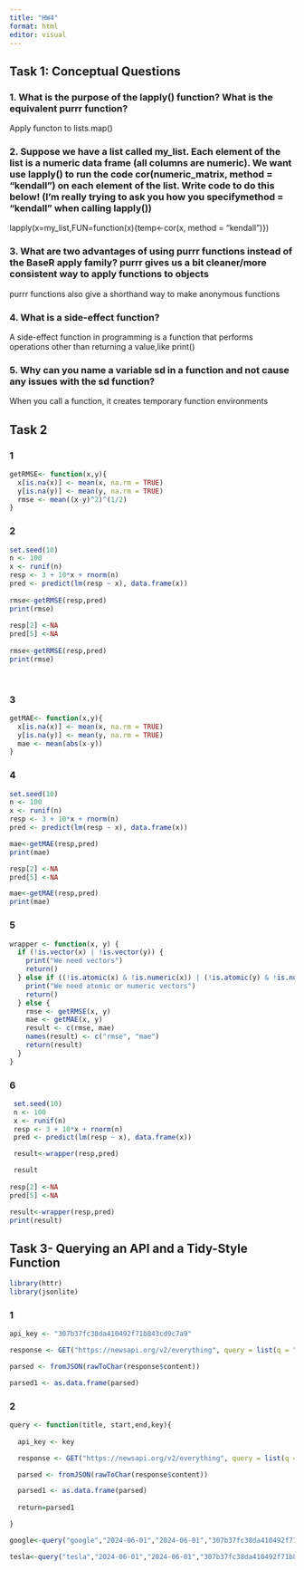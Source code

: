 ```yaml
---
title: "HW4"
format: html
editor: visual
---
```


## Task 1: Conceptual Questions

### 1. What is the purpose of the lapply() function? What is the equivalent purrr function?

Apply functon to lists.map()

### 2. Suppose we have a list called my_list. Each element of the list is a numeric data frame (all columns are numeric). We want use lapply() to run the code cor(numeric_matrix, method = "kendall") on each element of the list. Write code to do this below! (I’m really trying to ask you how you specifymethod = "kendall" when calling lapply())

lapply(x=my_list,FUN=function(x){temp\<-cor(x, method = "kendall")})

### 3. What are two advantages of using purrr functions instead of the BaseR apply family? purrr gives us a bit cleaner/more consistent way to apply functions to objects

purrr functions also give a shorthand way to make anonymous functions

### 4. What is a side-effect function?

A side-effect function in programming is a function that performs operations other than returning a value,like print()

### 5. Why can you name a variable sd in a function and not cause any issues with the sd function?

When you call a function, it creates temporary function environments

## Task 2

### 1

```r

getRMSE<- function(x,y){
  x[is.na(x)] <- mean(x, na.rm = TRUE)
  y[is.na(y)] <- mean(y, na.rm = TRUE)
  rmse <- mean((x-y)^2)^(1/2)
}

```

### 2

```r
set.seed(10)
n <- 100
x <- runif(n)
resp <- 3 + 10*x + rnorm(n)
pred <- predict(lm(resp ~ x), data.frame(x))
 
rmse<-getRMSE(resp,pred)
print(rmse)
 
resp[2] <-NA
pred[5] <-NA
 
rmse<-getRMSE(resp,pred)
print(rmse)
 
 
```

### 3

```r
getMAE<- function(x,y){
  x[is.na(x)] <- mean(x, na.rm = TRUE)
  y[is.na(y)] <- mean(y, na.rm = TRUE)
  mae <- mean(abs(x-y))
}
```

### 4

```r
set.seed(10)
n <- 100
x <- runif(n)
resp <- 3 + 10*x + rnorm(n)
pred <- predict(lm(resp ~ x), data.frame(x))

mae<-getMAE(resp,pred)
print(mae)

resp[2] <-NA
pred[5] <-NA

mae<-getMAE(resp,pred)
print(mae)
```

### 5

```r
wrapper <- function(x, y) {
  if (!is.vector(x) | !is.vector(y)) {
    print("We need vectors")
    return()
  } else if ((!is.atomic(x) & !is.numeric(x)) | (!is.atomic(y) & !is.numeric(y))) {
    print("We need atomic or numeric vectors")
    return()
  } else {
    rmse <- getRMSE(x, y)
    mae <- getMAE(x, y)
    result <- c(rmse, mae)
    names(result) <- c("rmse", "mae")
    return(result)
  }
}

```

### 6

```r
 set.seed(10)
 n <- 100
 x <- runif(n)
 resp <- 3 + 10*x + rnorm(n)
 pred <- predict(lm(resp ~ x), data.frame(x))

 result<-wrapper(resp,pred)

 result
 
resp[2] <-NA
pred[5] <-NA

result<-wrapper(resp,pred)
print(result)


```

## Task 3- Querying an API and a Tidy-Style Function

```r
library(httr)
library(jsonlite)
```

### 1

```r
api_key <- "307b37fc38da410492f71b843cd9c7a9"

response <- GET("https://newsapi.org/v2/everything", query = list(q = "tesla",  apiKey = api_key))

parsed <- fromJSON(rawToChar(response$content))

parsed1 <- as.data.frame(parsed)

```

### 2

```r
query <- function(title, start,end,key){
  
  api_key <- key

  response <- GET("https://newsapi.org/v2/everything", query = list(q = title, from=start, to=end, apiKey = api_key))

  parsed <- fromJSON(rawToChar(response$content))

  parsed1 <- as.data.frame(parsed)
  
  return=parsed1

}

google<-query("google","2024-06-01","2024-06-01","307b37fc38da410492f71b843cd9c7a9")

tesla<-query("tesla","2024-06-01","2024-06-01","307b37fc38da410492f71b843cd9c7a9")

```
